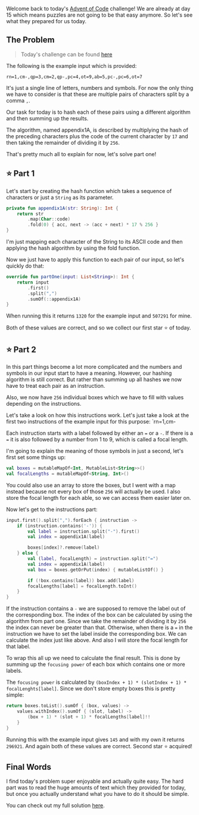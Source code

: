 

<PostHeader
  title='Advent of Code 2023 - Day 15: Lens Library'
  description='Solving the 15th day of Advent of Code 2023 in Kotlin'
  date='Dec 15, 2023'
/>

Welcome back to today's [Advent of Code](https://adventofcode.com/) challenge!
We are already at day 15 which means puzzles are not going to be that easy anymore.
So let's see what they prepared for us today.

## The Problem

> Today's challenge can be found [here](https://adventofcode.com/2023/day/15)

The following is the example input which is provided:

```text
rn=1,cm-,qp=3,cm=2,qp-,pc=4,ot=9,ab=5,pc-,pc=6,ot=7
```

It's just a single line of letters, numbers and symbols.
For now the only thing we have to consider is that these are multiple pairs of characters split by a comma `,`.

Our task for today is to hash each of these pairs using a different algorithm and then summing up the results.

The algorithm, named appendix1A, is described by multiplying the hash of the preceding characters plus the code of the current character by
`17` and then taking the remainder of dividing it by `256`.

That's pretty much all to explain for now, let's solve part one!

## ⭐ Part 1

Let's start by creating the hash function which takes a sequence of characters or just a `String` as its parameter.

```kotlin
private fun appendix1A(str: String): Int {
    return str
        .map(Char::code)
        .fold(0) { acc, next -> (acc + next) * 17 % 256 }
}
```

I'm just mapping each character of the String to its ASCII code and then applying the hash algorithm by using
the fold function.

Now we just have to apply this function to each pair of our input, so let's quickly do that:

```kotlin
override fun partOne(input: List<String>): Int {
    return input
        .first()
        .split(",")
        .sumOf(::appendix1A)
}
```

When running this it returns `1320` for the example input and `507291` for mine.

Both of these values are correct, and so we collect our first star ⭐ of today.

## ⭐ Part 2

In this part things become a lot more complicated and the numbers and symbols in our input start to have a meaning.
However, our hashing algorithm is still correct. But rather than summing up all hashes we now have to treat each pair
as an instruction.

Also, we now have `256` individual boxes which we have to fill with values depending on the instructions.

Let's take a look on how this instructions work. Let's just take a look at the first two instructions of the example
input for this purpose: `rn=1,cm-

Each instruction starts with a label followed by either an `=` or a `-`.
If there is a `=` it is also followed by a number from 1 to 9, which is called a focal length.

I'm going to explain the meaning of those symbols in just a second, let's first set some things up:

```kotlin
val boxes = mutableMapOf<Int, MutableList<String>>()
val focalLengths = mutableMapOf<String, Int>()
```

You could also use an array to store the boxes, but I went with a map instead because not every box of those `256`
will actually be used. I also store the focal length for each able, so we can access them easier later on.

Now let's get to the instructions part:

```kotlin
input.first().split(",").forEach { instruction ->
    if (instruction.contains('-')) {
        val label = instruction.split("-").first()
        val index = appendix1A(label)

        boxes[index]?.remove(label)
    } else {
        val (label, focalLength) = instruction.split("=")
        val index = appendix1A(label)
        val box = boxes.getOrPut(index) { mutableListOf() }

        if (!box.contains(label)) box.add(label)
        focalLengths[label] = focalLength.toInt()
    }
}
```

If the instruction contains a `-` we are supposed to remove the label out of the corresponding box.
The index of the box can be calculated by using the algorithm from part one.
Since we take the remainder of dividing it by `256` the index can never be greater than that.
Otherwise, when there is a `=` in the instruction we have to set the label inside the corresponding box.
We can calculate the index just like above. And also I will store the focal length for that label.

To wrap this all up we need to calculate the final result.
This is done by summing up the `focusing power` of each box which contains one or more labels.

The `focusing power` is calculated by `(boxIndex + 1) * (slotIndex + 1) * focalLenghts[label]`.
Since we don't store empty boxes this is pretty simple:

```kotlin
return boxes.toList().sumOf { (box, values) ->
    values.withIndex().sumOf { (slot, label) ->
        (box + 1) * (slot + 1) * focalLengths[label]!!
    }
}
```

Running this with the example input gives `145` and with my own it returns `296921`.
And again both of these values are correct.
Second star ⭐ acquired!

## Final Words

I find today's problem super enjoyable and actually quite easy.
The hard part was to read the huge amounts of text which they provided for today, but once you actually
understand what you have to do it should be simple.

You can check out my full solution [here](https://github.com/7rebux/advent-of-code-2023/blob/main/src/main/kotlin/de/nosswald/aoc/days/Day15.kt).

